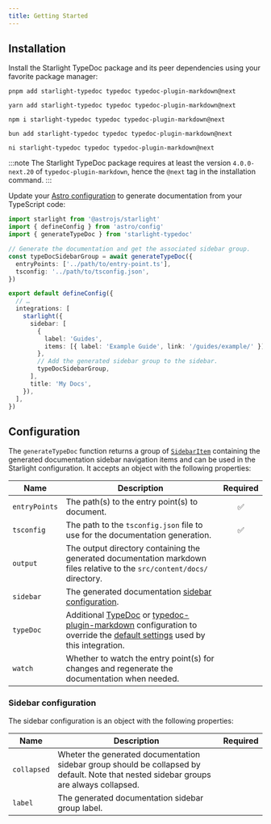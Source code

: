 ```yaml
---
title: Getting Started
---
```



## Installation

Install the Starlight TypeDoc package and its peer dependencies using your favorite package manager:

<Tabs>
  <TabItem label="pnpm">

```shell
pnpm add starlight-typedoc typedoc typedoc-plugin-markdown@next
```

  </TabItem>
  <TabItem label="yarn">

```shell
yarn add starlight-typedoc typedoc typedoc-plugin-markdown@next
```

  </TabItem>
  <TabItem label="npm">

```shell
npm i starlight-typedoc typedoc typedoc-plugin-markdown@next
```

  </TabItem>
  <TabItem label="bun">

```shell
bun add starlight-typedoc typedoc typedoc-plugin-markdown@next
```

  </TabItem>
  <TabItem label="ni">

```shell
ni starlight-typedoc typedoc typedoc-plugin-markdown@next
```

  </TabItem>
</Tabs>

:::note
The Starlight TypeDoc package requires at least the version `4.0.0-next.20` of `typedoc-plugin-markdown`, hence the `@next` tag in the installation command.
:::

Update your [Astro configuration](https://docs.astro.build/en/guides/configuring-astro/#supported-config-file-types) to generate documentation from your TypeScript code:

```ts
import starlight from '@astrojs/starlight'
import { defineConfig } from 'astro/config'
import { generateTypeDoc } from 'starlight-typedoc'

// Generate the documentation and get the associated sidebar group.
const typeDocSidebarGroup = await generateTypeDoc({
  entryPoints: ['../path/to/entry-point.ts'],
  tsconfig: '../path/to/tsconfig.json',
})

export default defineConfig({
  // …
  integrations: [
    starlight({
      sidebar: [
        {
          label: 'Guides',
          items: [{ label: 'Example Guide', link: '/guides/example/' }],
        },
        // Add the generated sidebar group to the sidebar.
        typeDocSidebarGroup,
      ],
      title: 'My Docs',
    }),
  ],
})
```

## Configuration

The `generateTypeDoc` function returns a group of [`SidebarItem`](https://starlight.astro.build/reference/configuration/#sidebaritem) containing the generated documentation sidebar navigation items and can be used in the Starlight configuration. It accepts an object with the following properties:

| Name          | Description                                                                                                                                                                                                                                                                                                                                                                                 | Required |
| ------------- | ------------------------------------------------------------------------------------------------------------------------------------------------------------------------------------------------------------------------------------------------------------------------------------------------------------------------------------------------------------------------------------------- | :------: |
| `entryPoints` | The path(s) to the entry point(s) to document.                                                                                                                                                                                                                                                                                                                                              |    ✅    |
| `tsconfig`    | The path to the `tsconfig.json` file to use for the documentation generation.                                                                                                                                                                                                                                                                                                               |    ✅    |
| `output`      | The output directory containing the generated documentation markdown files relative to the `src/content/docs/` directory.                                                                                                                                                                                                                                                                   |          |
| `sidebar`     | The generated documentation [sidebar configuration](#sidebar-configuration).                                                                                                                                                                                                                                                                                                                |          |
| `typeDoc`     | Additional [TypeDoc](https://typedoc.org/options) or [typedoc-plugin-markdown](https://github.com/tgreyuk/typedoc-plugin-markdown/blob/next/packages/typedoc-plugin-markdown/docs/usage/options.md) configuration to override the [default settings](https://github.com/HiDeoo/starlight-typedoc/blob/main/packages/starlight-typedoc/src/libs/typedoc.ts#L8-L24) used by this integration. |          |
| `watch`       | Whether to watch the entry point(s) for changes and regenerate the documentation when needed.                                                                                                                                                                                                                                                                                               |          |

### Sidebar configuration

The sidebar configuration is an object with the following properties:

| Name        | Description                                                                                                                            | Required |
| ----------- | -------------------------------------------------------------------------------------------------------------------------------------- | :------: |
| `collapsed` | Wheter the generated documentation sidebar group should be collapsed by default. Note that nested sidebar groups are always collapsed. |          |
| `label`     | The generated documentation sidebar group label.                                                                                       |          |
